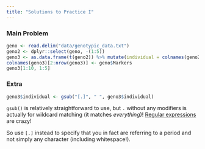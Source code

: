 ```yaml
---
title: "Solutions to Practice I"
---
```


### Main Problem

```r
geno <- read.delim("data/genotypic_data.txt")
geno2 <- dplyr::select(geno, -(1:5))
geno3 <- as.data.frame(t(geno2)) %>% mutate(individual = colnames(geno2)) %>% relocate(individual)
colnames(geno3)[2:nrow(geno3)] <- geno$Markers
geno3[1:10, 1:5]
```

### Extra


```r
geno3$individual <- gsub("[.]", " ", geno3$individual) 
```

`gsub()` is relatively straightforward to use, but `.` without any modifiers is actually for wildcard matching (it matches *everything*)! [Regular expressions](https://www.regular-expressions.info/) are crazy!

So use `[.]` instead to specify that you in fact are referring to a period and not simply any character (including whitespace!).  

